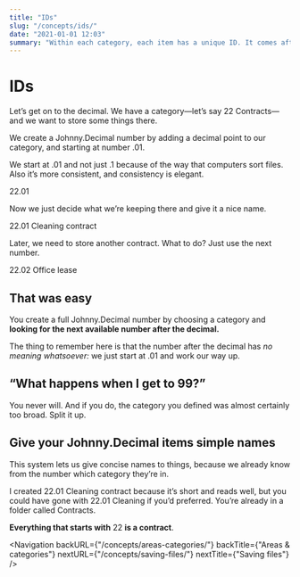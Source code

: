 ```yaml
---
title: "IDs"
slug: "/concepts/ids/"
date: "2021-01-01 12:03"
summary: "Within each category, each item has a unique ID. It comes after the decimal."
---
```


# IDs

Let’s get on to the decimal. We have a category—let’s say <JD>22 Contracts</JD>—and we want to store some things there.

We create a Johnny.Decimal number by adding a decimal point to our category, and starting at number <JD>.01</JD>.

We start at <JD>.01</JD> and not just <JD>.1</JD> because of the way that computers sort files. Also it’s more consistent, and consistency is elegant.

<span className="jd-inline text-xl sm:text-2xl mb-4 px-3 inline-block">
	22.01
</span>

Now we just decide what we’re keeping there and give it a nice name.

<span className="jd-inline text-xl sm:text-2xl mb-4 px-3 inline-block">
	22.01 Cleaning contract
</span>

Later, we need to store another contract. What to do? Just use the next
number.

<span className="jd-inline text-xl sm:text-2xl mb-4 px-3 inline-block">
	22.02 Office lease
</span>

## That was easy

You create a full Johnny.Decimal number by choosing a category and **looking for the next available number after the decimal.**

The thing to remember here is that the number after the decimal has _no meaning whatsoever:_ we just start at <JD>.01</JD> and work our way up.

## “What happens when I get to 99?”

You never will. And if you do, the category you defined was almost certainly too broad. Split it up.

## Give your Johnny.Decimal items simple names

This system lets us give concise names to things, because we already know from the number which category they’re in.

I created <JD>22.01 Cleaning contract</JD> because it’s short and
reads well, but you could have gone with <JD>22.01 Cleaning</JD> if you’d preferred. You’re already in a folder called <JD>Contracts</JD>.

**Everything that starts with** <JD>22</JD> **is a contract**.

<Navigation
	backURL={"/concepts/areas-categories/"}
	backTitle={"Areas & categories"}
	nextURL={"/concepts/saving-files/"}
	nextTitle={"Saving files"}
/>
